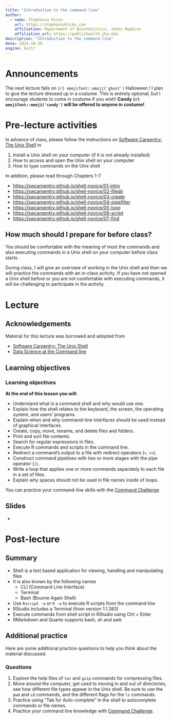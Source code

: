 ```yaml
---
title: "Introduction to the command-line"
author: 
  - name: Stephanie Hicks
    url: https://stephaniehicks.com
    affiliation: Department of Biostatistics, Johns Hopkins
    affiliation_url: https://publichealth.jhu.edu
description: "Introduction to the command-line"
date: 2024-10-29
engine: knitr
---
```



# Announcements

The next lecture falls on `{r} emojifont::emoji('ghost')` Halloween ! 
I plan to give the lecture dressed up in a costume. 
This is entirely optional, but I encourage students to come in costume if you wish! 
**Candy `{r} emojifont::emoji('candy')` will be offered to anyone in costume!** 


# Pre-lecture activities

::: callout-important

In advance of class, please follow the instructions on [Software Carpentry: The Unix Shell](https://swcarpentry.github.io/shell-novice) to 

1. Install a Unix shell on your computer (if it is not already installed)
2. How to access and open the Unix shell on your computer
3. How to type commands on the Unix shell

:::

In addition, please read through Chapters 1-7

- <https://swcarpentry.github.io/shell-novice/01-intro>
- <https://swcarpentry.github.io/shell-novice/02-filedir>
- <https://swcarpentry.github.io/shell-novice/03-create>
- <https://swcarpentry.github.io/shell-novice/04-pipefilter>
- <https://swcarpentry.github.io/shell-novice/05-loop>
- <https://swcarpentry.github.io/shell-novice/06-script>
- <https://swcarpentry.github.io/shell-novice/07-find>


::: callout-note

## How much should I prepare for before class? 

You should be comfortable with the meaning of most the commands and also executing commands in a Unix shell on your computer before class starts. 

During class, I will give an overview of working in the Unix shell and then we will practice the commands with an in-class activity. If you have not opened a Unix shell before or you are not comfortable with executing commands, it will be challenging to participate in the activity.

:::



# Lecture 

## Acknowledgements

Material for this lecture was borrowed and adopted from

- [Software Carpentry: The Unix Shell](https://swcarpentry.github.io/shell-novice)
- [Data Science at the Command line](https://datascienceatthecommandline.com/2e)

## Learning objectives

::: callout-note
### Learning objectives

**At the end of this lesson you will:**

-   Understand what is a command shell and why would use one.
-   Explain how the shell relates to the keyboard, the screen, the operating system, and users' programs.
-   Explain when and why command-line interfaces should be used instead of graphical interfaces.
-   Create, copy, move, rename, and delete files and folders.
-   Print and sort file contents.
-   Search for regular expressions in files.
-   Execute R commands and scripts in the command line.
-   Redirect a command’s output to a file with redirect operators (`>`, `>>`).
-   Construct command pipelines with two or more stages with the pipe operator (`|`).
-   Write a loop that applies one or more commands separately to each file in a set of files.
-   Explain why spaces should not be used in file names inside of loops.


:::

:::{.callout-tip}

You can practice your command-line skills with the [Command Challenge](https://cmdchallenge.com/)

:::

## Slides 

- <add here>


# Post-lecture

## Summary 

- Shell is a text based application for viewing, handling and manipulating files
- It is also known by the following names
    - CLI (Command Line Interface)
    - Terminal
    - Bash (Bourne Again Shell)
- Use `Rscript -e` or `R -e` to execute R scripts from the command line
- RStudio includes a Terminal (from version 1.1.383)
- Execute commands from shell script in RStudio using Ctrl + Enter
- RMarkdown and Quarto supports bash, sh and awk

## Additional practice

Here are some additional practice questions to help you think about the material discussed.

::: callout-note
### Questions

1. Explore the help files of `tar` and `gzip` commands for compressing files.
2. Move around the computer, get used to moving in and out of directories, see how different file types appear in the Unix shell. Be sure to use the `pwd` and `cd` commands, and the different flags for the `ls` commands. 
3. Practice using "Tab for Auto-complete" in the shell to autocomplete commands or file names.
4. Practice your command line knowledge with [Command Challenge](https://cmdchallenge.com/).
:::
